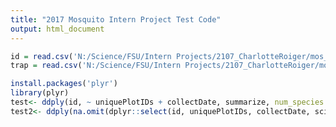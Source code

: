 ```yaml
---
title: "2017 Mosquito Intern Project Test Code"
output: html_document
---
```


```r
id = read.csv('N:/Science/FSU/Intern Projects/2107_CharlotteRoiger/mos_identification_in.csv')
trap = read.csv('N:/Science/FSU/Intern Projects/2107_CharlotteRoiger/mos_trapping_in.csv')
```

```r
install.packages('plyr')
library(plyr)
test<- ddply(id, ~ uniquePlotIDs + collectDate, summarize, num_species = length(scientificName))
test2<- ddply(na.omit(dplyr::select(id, uniquePlotIDs, collectDate, scientificName)), ~ uniquePlotIDs + collectDate, summarize, num_species = length(scientificName))




```

